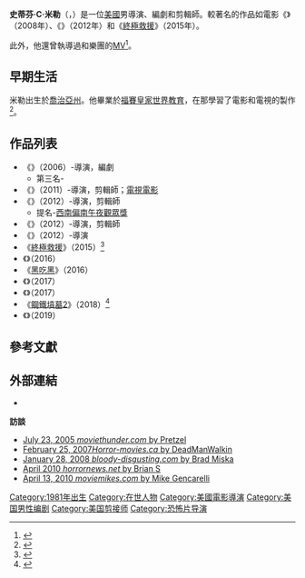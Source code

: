 {{noteTA
|G1=Movie
|G2=Show
}}
{{Infobox entertainer
| type = 導演
| name = 史蒂芬·C·米勒
| foreignname = Steven C. Miller
| image = Steven C Miller.jpg
| caption = 米勒在《{{le|一槍斃命|First Kill (2017 film)}}》片場上
| birth_date = {{birth date and age|mf=yes|1981|3|08}}
| birth_place = 美國[[喬治亞州|喬治亞州]]{{le|迪凱特 (喬治亞州)|Decatur, Georgia|迪凱特}}
| nationality = 美國
| alma_mater = [[福賽大學|福賽大學]]
| residence = 美國[[加利福尼亞州|加利福尼亞州]][[洛杉磯|洛杉磯]]
| occupation = 導演，編劇，剪輯師
| years_active = 2008年至今
}}
'''史蒂芬·C·米勒'''（{{lang-en|Steven C. Miller}}，{{bd|1981年|3月8日}}）是一位[[美國|美國]]男導演、編劇和剪輯師。較著名的作品如電影《{{le|喪屍獵魔|Automaton Transfusion}}》（2008年）、《{{le|沉默之夜|Silent Night (2012 film)}}》（2012年）和《[[終極救援_(2015年電影)|終極救援]]》（2015年）。

此外，他還曾執導過{{le|Blinded Black|Blinded Black}}和{{le|Tokyo Rose (樂團)|Tokyo Rose (band)|Tokyo Rose}}樂團的[[MV|MV]]<ref>{{Cite web |url=http://www.moviethunder.com/n1268.html |title=Interview at MovieThunder.com |accessdate=2016-06-03 |archive-date=2007-10-11 |archive-url=https://web.archive.org/web/20071011170411/http://www.moviethunder.com/n1268.html |dead-url=no }}</ref>。

== 早期生活 ==
米勒出生於[[喬治亞州|喬治亞州]]{{le|迪凱特 (喬治亞州)|Decatur, Georgia|迪凱特}}。他畢業於[[福賽大學|福賽皇家世界教育]]，在那學習了電影和電視的製作<ref>{{cite news|last1=Dodson|first1=Ryan|title=Composing the Score for SyFy's 'Scream of the Banshee'|url=http://www.fullsail.edu/grads/grad-profiles/recording-arts-bachelors/2011-05-11-ryan-dodson-grad-profile|accessdate=2016-03-14|work=FSNET / Grad Stories|date=2011-05-11|archive-url=https://web.archive.org/web/20160315083927/http://www.fullsail.edu/grads/grad-profiles/recording-arts-bachelors/2011-05-11-ryan-dodson-grad-profile|archive-date=2016-03-15|dead-url=yes}}</ref>。

== 作品列表 ==
* 《{{le|喪屍獵魔|Automaton Transfusion}}》（2006）-導演，編劇
**第三名-{{le|多倫多暗夜恐怖影展|Toronto After Dark Film Festival|多倫多暗夜恐怖影展獎最佳獨立長片}}
* 《{{le|尖叫的女妖|Scream of the Banshee}}》（2011）-導演，剪輯師；[[電視電影|電視電影]]
* 《{{le|深度入侵|The Aggression Scale}}》（2012）-導演，剪輯師
**提名-[[西南偏南|西南偏南午夜觀眾獎]]
* 《{{le|床下魔怪|Under the Bed (2012 film)}}》（2012）-導演，剪輯師
* 《{{le|沉默之夜|Silent Night (2012 film)}}》（2012）-導演
* 《[[終極救援_(2015年電影)|終極救援]]》（2015）<ref>{{cite web |last=Evans |first=Greg |url=http://deadline.com/2015/11/extraction-trailer-kellan-lutz-bruce-willis-1201631680/ |title=[Video] ‘Extraction’ Trailer: Kellan Lutz Saves Bruce Willis And The Free World |publisher=Deadline |date= |accessdate=2015-11-20 |archive-date=2015-11-21 |archive-url=https://web.archive.org/web/20151121094336/http://deadline.com/2015/11/extraction-trailer-kellan-lutz-bruce-willis-1201631680/ |dead-url=no }}</ref>
* 《{{le|水下危機|Submerged (2016 film)}}》（2016）
* 《[[黑吃黑_(2016年電影)|黑吃黑]]》（2016）
* 《{{le|軍火廠 (2017年電影)|Arsenal (2017 film)|軍火廠}}》（2017）
* 《{{le|一槍斃命|First Kill (2017 film)}}》（2017）
* 《[[鋼鐵墳墓2|鋼鐵墳墓2]]》（2018）<ref>{{cite web|url=http://screenrant.com/escape-plan-2-stallone-director/|title=Sylvester Stallone’s Escape Plan 2 Finds a Director|date=2017-02-08|accessdate=2017-02-10|archive-date=2017-02-08|archive-url=https://web.archive.org/web/20170208214746/http://screenrant.com/escape-plan-2-stallone-director/|dead-url=no}}</ref>
* 《{{le|絕命直播|Line of Duty (film)}}》（2019）

== 參考文獻 ==
{{reflist}}

== 外部連結 ==
{{commons category|Steven C. Miller}}
*{{IMDb name|id=1921345|name=Steven C. Miller}}

'''訪談'''
* [https://web.archive.org/web/20071011170411/http://www.moviethunder.com/n1268.html July 23, 2005 ''moviethunder.com'' by Pretzel]
* [https://web.archive.org/web/20080112234252/http://www.horror-movies.ca/horror_5457.html February 25, 2007''Horror-movies.ca'' by DeadManWalkin]
* [http://www.bloody-disgusting.com/interview/450 January 28, 2008 ''bloody-disgusting.com'' by Brad Miska]{{Wayback|url=http://www.bloody-disgusting.com/interview/450 |date=20160913200439 }}
* [http://www.horrornews.net/interviews/_interviews_Steven_C_Miller.html April 2010 ''horrornews.net'' by Brian S]{{Wayback|url=http://www.horrornews.net/interviews/_interviews_Steven_C_Miller.html |date=20160317122800 }}
* [http://moviemikes.com/2010/04/interview-with-steven-c-miller April 13, 2010 ''moviemikes.com'' by Mike Gencarelli]{{Wayback|url=http://moviemikes.com/2010/04/interview-with-steven-c-miller |date=20110714123406 }}

{{Steven C. Miller}}
{{Authority control}}
{{DEFAULTSORT:Miller, Steven C.}}
[[Category:1981年出生|Category:1981年出生]]
[[Category:在世人物|Category:在世人物]]
[[Category:美國電影導演|Category:美國電影導演]]
[[Category:美国男性编剧|Category:美国男性编剧]]
[[Category:美国剪接师|Category:美国剪接师]]
[[Category:恐怖片导演|Category:恐怖片导演]]